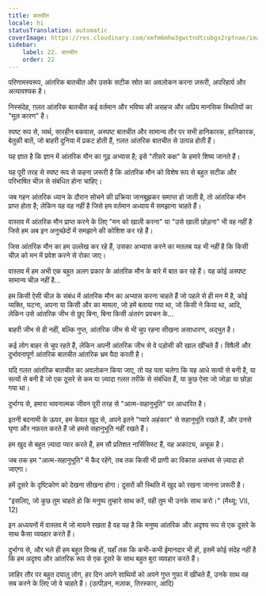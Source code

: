 ```yaml
---
title: बातचीत
locale: hi
statusTranslation: automatic
coverImage: https://res.cloudinary.com/xmfm6mhw3gwctndtcubgx2rptnae/image/upload/v1740468922/small_cover_tratado_de_psicologia_revolucionaria_a4c0dca4e0.webp
sidebar:
    label: 22. बातचीत
    order: 22
---
```

परिणामस्वरूप, आंतरिक बातचीत और उसके सटीक स्रोत का अवलोकन करना ज़रूरी, अपरिहार्य और अत्यावश्यक है।

निस्संदेह, ग़लत आंतरिक बातचीत कई वर्तमान और भविष्य की असहज और अप्रिय मानसिक स्थितियों का "मूल कारण" है।

स्पष्ट रूप से, व्यर्थ, सारहीन बकवास, अस्पष्ट बातचीत और सामान्य तौर पर सभी हानिकारक, हानिकारक, बेतुकी बातें, जो बाहरी दुनिया में प्रकट होती हैं, ग़लत आंतरिक बातचीत से उत्पन्न होती हैं।

यह ज्ञात है कि ज्ञान में आंतरिक मौन का गूढ़ अभ्यास है; इसे "तीसरे कक्ष" के हमारे शिष्य जानते हैं।

यह पूरी तरह से स्पष्ट रूप से कहना ज़रूरी है कि आंतरिक मौन को विशेष रूप से बहुत सटीक और परिभाषित चीज़ से संबंधित होना चाहिए।

जब गहन आंतरिक ध्यान के दौरान सोचने की प्रक्रिया जानबूझकर समाप्त हो जाती है, तो आंतरिक मौन प्राप्त होता है; लेकिन यह वह नहीं है जिसे हम वर्तमान अध्याय में समझाना चाहते हैं।

वास्तव में आंतरिक मौन प्राप्त करने के लिए "मन को खाली करना" या "उसे खाली छोड़ना" भी वह नहीं है जिसे हम अब इन अनुच्छेदों में समझाने की कोशिश कर रहे हैं।

जिस आंतरिक मौन का हम उल्लेख कर रहे हैं, उसका अभ्यास करने का मतलब यह भी नहीं है कि किसी चीज़ को मन में प्रवेश करने से रोका जाए।

वास्तव में हम अभी एक बहुत अलग प्रकार के आंतरिक मौन के बारे में बात कर रहे हैं। यह कोई अस्पष्ट सामान्य चीज़ नहीं है...

हम किसी ऐसी चीज़ के संबंध में आंतरिक मौन का अभ्यास करना चाहते हैं जो पहले से ही मन में है, कोई व्यक्ति, घटना, अपना या किसी और का मामला, जो हमें बताया गया था, जो किसी ने किया था, आदि, लेकिन उसे आंतरिक जीभ से छुए बिना, बिना किसी अंतरंग प्रवचन के...

बाहरी जीभ से ही नहीं, बल्कि गुप्त, आंतरिक जीभ से भी चुप रहना सीखना असाधारण, अद्भुत है।

कई लोग बाहर से चुप रहते हैं, लेकिन अपनी आंतरिक जीभ से वे पड़ोसी की खाल खींचते हैं। विषैली और दुर्भावनापूर्ण आंतरिक बातचीत आंतरिक भ्रम पैदा करती है।

यदि ग़लत आंतरिक बातचीत का अवलोकन किया जाए, तो यह पता चलेगा कि यह आधे सत्यों से बनी है, या सत्यों से बनी है जो एक दूसरे से कम या ज़्यादा ग़लत तरीके से संबंधित हैं, या कुछ ऐसा जो जोड़ा या छोड़ा गया था।

दुर्भाग्य से, हमारा भावनात्मक जीवन पूरी तरह से "आत्म-सहानुभूति" पर आधारित है।

इतनी बदनामी के ऊपर, हम केवल खुद से, अपने इतने "प्यारे अहंकार" से सहानुभूति रखते हैं, और उनसे घृणा और नफ़रत करते हैं जो हमसे सहानुभूति नहीं रखते हैं।

हम खुद से बहुत ज़्यादा प्यार करते हैं, हम सौ प्रतिशत नार्सिसिस्ट हैं, यह अकाट्य, अचूक है।

जब तक हम "आत्म-सहानुभूति" में कैद रहेंगे, तब तक किसी भी प्राणी का विकास असंभव से ज़्यादा हो जाएगा।

हमें दूसरे के दृष्टिकोण को देखना सीखना होगा। दूसरों की स्थिति में खुद को रखना जानना ज़रूरी है।

"इसलिए, जो कुछ तुम चाहते हो कि मनुष्य तुम्हारे साथ करें, वही तुम भी उनके साथ करो।" (मैथ्यू: VII, 12)

इन अध्ययनों में वास्तव में जो मायने रखता है वह यह है कि मनुष्य आंतरिक और अदृश्य रूप से एक दूसरे के साथ कैसा व्यवहार करते हैं।

दुर्भाग्य से, और भले ही हम बहुत विनम्र हों, यहाँ तक कि कभी-कभी ईमानदार भी हों, इसमें कोई संदेह नहीं है कि हम अदृश्य और आंतरिक रूप से एक दूसरे के साथ बहुत बुरा व्यवहार करते हैं।

ज़ाहिर तौर पर बहुत दयालु लोग, हर दिन अपने साथियों को अपने गुप्त गुफा में खींचते हैं, उनके साथ वह सब करने के लिए जो वे चाहते हैं। (उत्पीड़न, मज़ाक, तिरस्कार, आदि)


